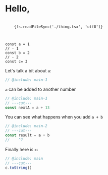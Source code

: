 
# Hello, <Thing />

<pre>
  <code className="language-tsx">
    {fs.readFileSync('./thing.tsx', 'utf8')}
  </code>
</pre>


```ts file=./example-qbo.mts#L3-L6
```

```twoslash include main
const a = 1
// - 1
const b = 2
// - 2
const c= 3
```

Let's talk a bit about `a`:

```ts twoslash
// @include: main-1
```

`a` can be added to another number

```ts twoslash
// @include: main-1
// ---cut---
const nextA = a + 13
```

You can see what happens when you add `a + b`

```ts twoslash
// @include: main-2
// ---cut---
const result = a + b
//    ^?
```

Finally here is `c`:

```ts twoslash
// @include: main
// ---cut---
c.toString()
```